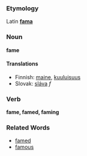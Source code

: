 === Etymology ===
Latin '''[[fama#Latin|fama]]'''
=== Noun ===
'''fame'''
==== Translations ====
*Finnish: [[maine]], [[kuuluisuus]]
*Slovak: [[sláva]] ''f''

=== Verb ===
'''fame, famed, faming'''
=== Related Words ===
* [[famed]]
* [[famous]]